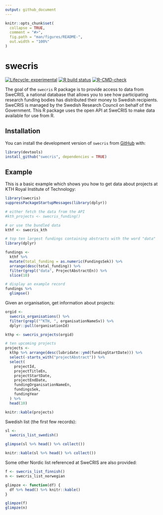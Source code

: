 ```yaml
---
output: github_document
---
```


<!-- README.md is generated from README.Rmd. Please edit that file -->

```r
knitr::opts_chunk$set(
  collapse = TRUE,
  comment = "#>",
  fig.path = "man/figures/README-",
  out.width = "100%"
)
```

# swecris

<!-- badges: start -->
[![Lifecycle: experimental](https://img.shields.io/badge/lifecycle-experimental-orange.svg)](https://www.tidyverse.org/lifecycle/#experimental)
[![R build status](https://github.com/KTH-Library/swecris/workflows/R-CMD-check/badge.svg)](https://github.com/KTH-Library/swecris/actions)
[![R-CMD-check](https://github.com/KTH-Library/swecris/workflows/R-CMD-check/badge.svg)](https://github.com/KTH-Library/swecris/actions)
<!-- badges: end -->

The goal of the `swecris` R package is to provide access to data from SweCRIS, a national database that allows you to see how participating research funding bodies has distributed their money to Swedish recipients. SweCRIS is managed by the Swedish Research Council on behalf of the Government. This R package uses the open API at SweCRIS to make data available for use from R.

## Installation

You can install the development version of `swecris` from [GitHub](https://github.com/KTH-Library/swecris) with:

``` r
library(devtools)
install_github("swecris", dependencies = TRUE)
```

## Example

This is a basic example which shows you how to get data about projects at KTH Royal Institute of Technology:

```r
library(swecris)
suppressPackageStartupMessages(library(dplyr))

# either fetch the data from the API
#kth_projects <- swecris_funding()

# or use the bundled data
kthf <- swecris_kth

# top ten largest fundings containing abstracts with the word "data"
library(dplyr)

fundings <- 
  kthf %>%
  mutate(total_funding = as.numeric(FundingsSek)) %>%
  arrange(desc(total_funding)) %>%
  filter(grepl("data", ProjectAbstractEn)) %>%
  slice(10)

# display an example record
fundings %>%
  glimpse()

```

Given an organisation, get information about projects:

```r

orgid <- 
  swecris_organisations() %>%
  filter(grepl("^KTH, ", organisationNameSv)) %>%
  dplyr::pull(organisationId)

kthp <- swecris_projects(orgid)

# ten upcoming projects
projects <- 
  kthp %>% arrange(desc(lubridate::ymd(fundingStartDate))) %>% 
  select(-starts_with("projectAbstract")) %>%
  select(
    projectId, 
    projectTitleEn, 
    projectStartDate, 
    projectEndDate, 
    fundingOrganisationNameEn, 
    fundingsSek, 
    fundingYear
  ) %>%
  head(10)

knitr::kable(projects)
```

Swedish list (the first few records):

```r
sl <- 
  swecris_list_swedish()

glimpse(sl %>% head() %>% collect())

knitr::kable(sl %>% head() %>% collect())
```

Some other Nordic list referenced at SweCRIS are also provided:

```r
f <- swecris_list_finnish()
n <- swecris_list_norwegian

glimpze <- function(df) {
  df %>% head() %>% knitr::kable()
}

glimpze(f)
glimpze(n)
```
